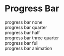 
<Meta title="Utilities/Progress Bar" />

<style>{`
.progress-bar {
  display: block;
  width: 100%;
  height: 100%;
  background-color: #ff9419;
}

.progress-bar__container {
  width: 100%;
  height: 8px;
  background-color: #dededf;
}

.progress-bar.start {
  width: 20%;
}

.progress-bar.not-on-way {
  border-radius: 0 4px 4px 0;
}

.progress-bar__container {
  width: 100%;
  height: 8px;
  background-color: #dededf;
}

.progress-bar.none {
  width: 0;
}

.progress-bar.quarter {
  width: 25%;
}

.progress-bar.half {
  width: 50%;
}

.progress-bar.three-quarter {
  width: 75%;
}

.progress-bar.full {
  width: 100%;
}

.progress-bar.animation {
  animation: large 5s linear infinite;
}

@keyframes large {
  0%{
    width: 0;
  }
  100%{
    width: 100%;
  }
}

.progress-sb__card {
  font-family: "Open Sans", Helvetica, Arial, sans-serif;
  border-radius: 4px;
  background: #FFFFFF;
  box-shadow: rgba(0,0,0,0.10) 0 1px 3px 0;
  border: 1px solid rgba(0,0,0,.1);
  margin: 25px 0 40px;
  padding: 30px 20px;
}

.progress-sb__item {
  margin-bottom: 20px;
}

.progress-sb__label {
  display: inline-block;
  vertical-align: top;
  margin-bottom: 20px;
  color: #8d90a1;
  font-family: "Open Sans", Helvetica, Arial, sans-serif;
}

.progress-sb__content {
  font-family: "Open Sans", Helvetica, Arial, sans-serif;
  font-size: 14px;
}
`}</style>

# Progress Bar

<div class="progress-sb__card">
  <div class="progress-sb__item">
    <label class="progress-sb__label">progress bar none</label>
    <div class="progress-sb__content">
      <div className="progress-bar__container">
        <i className="progress-bar none"></i>
      </div>
    </div>
  </div>
  <div class="progress-sb__item">
    <label class="progress-sb__label">progress bar quarter</label>
    <div class="progress-sb__content">
      <div className="progress-bar__container">
        <i className="progress-bar quarter"></i>
      </div>
    </div>
  </div>
  <div class="progress-sb__item">
    <label class="progress-sb__label">progress bar half</label>
    <div class="progress-sb__content">
      <div className="progress-bar__container">
        <i className="progress-bar half"></i>
      </div>
    </div>
  </div>
  <div class="progress-sb__item">
    <label class="progress-sb__label">progress bar three quarter</label>
    <div class="progress-sb__content">
      <div className="progress-bar__container">
        <i className="progress-bar three-quarter"></i>
      </div>
    </div>
  </div>
  <div class="progress-sb__item">
    <label class="progress-sb__label">progress bar full</label>
    <div class="progress-sb__content">
      <div className="progress-bar__container">
        <i className="progress-bar full"></i>
      </div>
    </div>
  </div>
  <div class="progress-sb__item">
    <label class="progress-sb__label">progress bar animation</label>
    <div class="progress-sb__content">
      <div className="progress-bar__container">
        <i className="progress-bar animation"></i>
      </div>
    </div>
  </div>
</div>